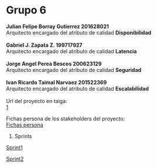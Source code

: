 
=Grupo 6=
'''Julian Felipe Borray Gutierrez 201628021'''<br />
Arquitecto encargado del atributo de calidad '''Disponibilidad'''<br /><br />
'''Gabriel J. Zapata Z. 199717927'''<br />
Arquitecto encargado del atributo de calidad '''Latencia'''<br /><br />
'''Jorge Angel Perea Bescos 200623129'''<br />
Arquitecto encargado del atributo de calidad '''Seguridad'''<br /><br />
'''Ivan Ricardo Taimal Narvaez 201522369'''<br />
Arquitecto encargado del atributo de calidad '''Escalabilidad'''<br /><br />

Url del proyecto en taiga: <br/>
[https://tree.taiga.io/project/itaimal-miso_4206_grupo_6/]

Fichas persona de los stakeholders del proyecto:<br/>
[[Fichas persona]]

# Sprints

[[Sprint1]]

[[Sprint2]]

